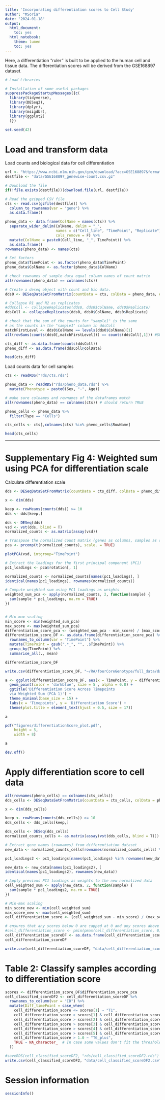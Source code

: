 ```yaml
---
title: 'Incorporating differentiation scores to Cell Study'
author: "MSoria"
date: "2024-01-18"
output:
  html_document:
    toc: yes
  html_notebook:
    theme: lumen
    toc: yes
---
```


Here, a differentiation "ruler" is built to be applied to the human cell and tissue data. The differentiation scores will be derived from the GSE168897 dataset.

```r
# Load Libraries

# Installation of some useful packages
suppressPackageStartupMessages({c(
  library(tidyverse),
  library(DESeq2),
  library(dplyr), 
  library(msigdbr),
  library(ggplot2)
  )})

set.seed(42)
```

# Load and transform data
Load counts and biological data for cell differentiation
```r

url <- "https://www.ncbi.nlm.nih.gov/geo/download/?acc=GSE168897&format=file&file=GSE168897%5Fgenewise%2Dcount%2Ecsv%2Egz"
destfile <- "data/GSE168897_genewise-count.csv.gz"

# Download the file
if(!file.exists(destfile))(download.file(url, destfile))

# Read the gzipped CSV file
cts <- read.csv(gzfile(destfile)) %>% 
  column_to_rownames(var = "gene") %>% 
  as.data.frame()

pheno_data <- data.frame(ColName = names(cts)) %>% 
  separate_wider_delim(ColName, delim = "_", 
                       names = c("Cell_line", "TimePoint", "Replicate"),
                       cols_remove = F) %>% 
  mutate(ColName = paste0(Cell_line, "_", TimePoint)) %>% 
  as.data.frame()
rownames(pheno_data) <- names(cts)

# Set factors
pheno_data$TimePoint <- as.factor(pheno_data$TimePoint)
pheno_data$ColName <- as.factor(pheno_data$ColName)

# check rownames of sample data equal column names of count matrix
all(rownames(pheno_data) == colnames(cts))

# Create a deseq object with count and bio data. 
dds0 <- DESeqDataSetFromMatrix(countData = cts, colData = pheno_data, design = ~ TimePoint)

# Collapse R1 and R2 as replicates
#ddsColl <- collapseReplicates(dds0, dds0$ColName, dds0$Replicate)
ddsColl <- collapseReplicates(dds0, dds0$ColName, dds0$Replicate)

# check that the sum of the counts for "sample1" is the same
# as the counts in the "sample1" column in ddsColl
matchFirstLevel <- dds0$ColName == levels(dds0$ColName)[1]
all(rowSums(counts(dds0[,matchFirstLevel])) == counts(ddsColl[,1])) #Should return true

cts_diff <- as.data.frame(counts(ddsColl))
pheno_diff <- as.data.frame(ddsColl@colData)

head(cts_diff)

``` 

Load counts data for cell samples
```r
cts <- readRDS("rds/cts.rds")

pheno_data <- readRDS("rds/pheno_data.rds") %>% 
  mutate(Phenotype = paste0(Sex, "-", Age)) 

# make sure colnames and rownames of the dataframes match
all(rownames(pheno_data) == colnames(cts)) # should return TRUE

pheno_cells <- pheno_data %>% 
  filter(Type == "Cells")

cts_cells <- cts[,colnames(cts) %in% pheno_cells$RowName]

head(cts_cells)
```


***
# Supplementary Fig 4: Weighted sum using PCA for differentiation scale
Calculate differentiation scale
```r
dds <- DESeqDataSetFromMatrix(countData = cts_diff, colData = pheno_diff, design = ~ TimePoint)

x <- dim(dds)

keep <- rowMeans(counts(dds)) >= 10
dds <- dds[keep,]

dds <- DESeq(dds)
vsd <- vst(dds, blind = T)
normalized_counts <- as.matrix(assay(vsd))

# Transpose the normalized count matrix (genes as columns, samples as rows) for PCA
pca <- prcomp(t(normalized_counts), scale. = TRUE)

plotPCA(vsd, intgroup="TimePoint")

# Extract the loadings for the first principal component (PC1)
pc1_loadings <- pca$rotation[, 1]

normalized_counts <- normalized_counts[names(pc1_loadings), ]
identical(names(pc1_loadings), rownames(normalized_counts))

# Compute weighted sum using PC1 loadings as weights
weighted_sum_pca <- apply(normalized_counts, 2, function(sample) {
  sum(sample * pc1_loadings, na.rm = TRUE)
})


# Min-max scaling
min_score <- min(weighted_sum_pca)
max_score <- max(weighted_sum_pca)
differentiation_score_pca <- (weighted_sum_pca - min_score) / (max_score - min_score)
differentiation_score_DF <- as.data.frame(differentiation_score_pca) %>% 
  rownames_to_column(var = "TimePoint") %>% 
  mutate(TimePoint = gsub(".*_", "", .$TimePoint)) %>% 
  group_by(TimePoint) %>% 
  summarise_all(., mean)

differentiation_score_DF

write.csv(differentiation_score_DF, "~/RA/fourCoreGenotype/full_data/data/differentiation_score_DF.csv")

a <- ggplot(differentiation_score_DF, aes(x = TimePoint, y = differentiation_score_pca)) +
  geom_point(color = 'darkblue', size = 5 , alpha = 0.8) +
  ggtitle('Differentiation Score Across Timepoints
  via Weighted Sum (PCA 1)') +
  theme_minimal(base_size = 15) +
  labs(x = 'Timepoints', y = 'Differentiation Score') +
  theme(plot.title = element_text(hjust = 0.5, size = 17))

a
```


```r
pdf("figures/differentiationScore_plot.pdf",
    height = 5,
    width = 8)

a

dev.off()

```

# Apply differentiation score to cell data
```r
all(rownames(pheno_cells) == colnames(cts_cells))
dds_cells <- DESeqDataSetFromMatrix(countData = cts_cells, colData = pheno_cells, design = ~ Sex)

x <- dim(dds_cells)

keep <- rowMeans(counts(dds_cells)) >= 10
dds_cells <- dds_cells[keep,]

dds_cells <- DESeq(dds_cells)
normalized_counts_cells <- as.matrix(assay(vst(dds_cells, blind = T)))

# Extract gene names (rownames) from differentiation dataset
new_data <- normalized_counts_cells[rownames(normalized_counts_cells) %in% names(pc1_loadings), ]

pc1_loadings2 <- pc1_loadings[names(pc1_loadings) %in% rownames(new_data)]

new_data <- new_data[names(pc1_loadings2), ]
identical(names(pc1_loadings2), rownames(new_data))

# Apply previous PC1 loadings as weights to the new normalized data
cell_weighted_sum <- apply(new_data, 2, function(sample) {
  sum(sample * pc1_loadings2, na.rm = TRUE)
})

# Min-max scaling
min_score_new <- min(cell_weighted_sum)
max_score_new <- max(cell_weighted_sum)
cell_differentiation_score <- (cell_weighted_sum - min_score) / (max_score - min_score)

# ensures that any scores below 0 are capped at 0 and any scores above 1 are capped at 1
#cell_differentiation_score <- pmin(pmax(cell_differentiation_score, 0), 1)
cell_differentiation_scoreDF <- as.data.frame(cell_differentiation_score)
cell_differentiation_scoreDF

write.csv(cell_differentiation_scoreDF, "data/cell_differentiation_scoreDF.csv")
```

# Table 2: Classify samples according to differentiation score
```r
scores <- differentiation_score_DF$differentiation_score_pca
cell_classified_scoreDF2 <- cell_differentiation_scoreDF %>% 
  rownames_to_column(var = "ID") %>% 
  mutate(Diff_timePoint = case_when(
    cell_differentiation_score <= scores[1] ~ "T1",
    cell_differentiation_score > scores[1] & cell_differentiation_score <= scores[2] ~ "T2",
    cell_differentiation_score > scores[2] & cell_differentiation_score <= scores[3] ~ "T3",
    cell_differentiation_score > scores[3] & cell_differentiation_score <= scores[4] ~ "T4",
    cell_differentiation_score > scores[4] & cell_differentiation_score <= scores[5] ~ "T5",
    cell_differentiation_score > scores[5] & cell_differentiation_score <= 1.0 ~ "T6",
    cell_differentiation_score > 1.0 ~ "T6_plus",
    TRUE ~ NA_character_  # In case some values don't fit the thresholds
  ))

#saveRDS(cell_classified_scoreDF2, "rds/cell_classified_scoreDF2.rds")
write.csv(cell_classified_scoreDF2, "data/cell_classified_scoreDF2.csv")
```


# Session information
```r
sessionInfo()   
``` 

